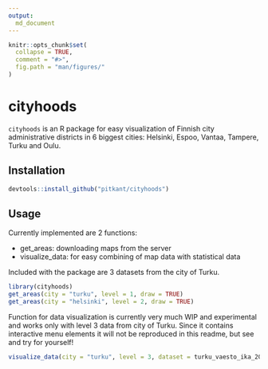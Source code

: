 ```yaml
---
output: 
  md_document
---
```


```r
knitr::opts_chunk$set(
  collapse = TRUE,
  comment = "#>",
  fig.path = "man/figures/"
)
```

<!-- README.md is generated from README.Rmd. Please edit that file -->

cityhoods
==========

`cityhoods` is an R package for easy visualization of Finnish city administrative districts in 6 biggest cities: Helsinki, Espoo, Vantaa, Tampere, Turku and Oulu.

## Installation

```r
devtools::install_github("pitkant/cityhoods")
```

## Usage

Currently implemented are 2 functions:

- get_areas: downloading maps from the server
- visualize_data: for easy combining of map data with statistical data

Included with the package are 3 datasets from the city of Turku.

```r
library(cityhoods)
get_areas(city = "turku", level = 1, draw = TRUE)
get_areas(city = "helsinki", level = 2, draw = TRUE)
```

Function for data visualization is currently very much WIP and experimental and works only with level 3 data from city of Turku. Since it contains interactive menu elements it will not be reproduced in this readme, but see and try for yourself!

```r
visualize_data(city = "turku", level = 3, dataset = turku_vaesto_ika_2010_2019)
```